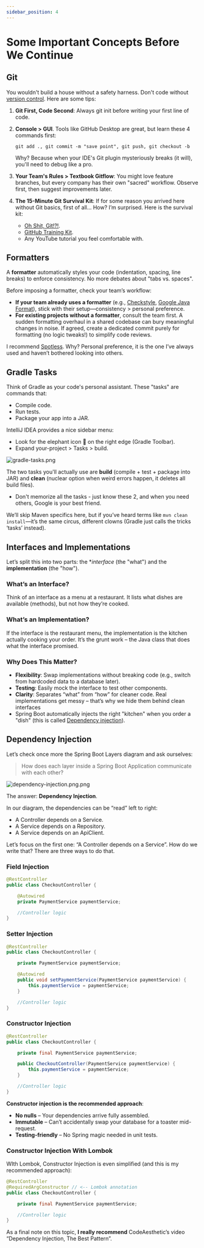 ```yaml
---
sidebar_position: 4
---
```



# Some Important Concepts Before We Continue

## Git

You wouldn't build a house without a safety harness. Don't code without [version control](https://github.com/resources/articles/software-development/what-is-version-control). Here are some tips:

1. **Git First, Code Second**: Always git init before writing your first line of code.
2. **Console > GUI**. Tools like GitHub Desktop are great, but learn these 4 commands first:

    `git add ., git commit -m "save point", git push, git checkout -b`

    Why? Because when your IDE's Git plugin mysteriously breaks (it will), you'll need to debug like a pro. 
3. **Your Team's Rules > Textbook Gitflow**: You might love feature branches, but every company has their own "sacred" workflow. Observe first, then suggest improvements later.
4. **The 15-Minute Git Survival Kit**: If for some reason you arrived here without Git basics, first of all... How? I’m surprised. Here is the survival kit:
   * [Oh Shit, Git!?!](https://ohshitgit.com/).
   * [GitHub Training Kit](https://training.github.com/).
   * Any YouTube tutorial you feel comfortable with.

## Formatters

A **formatter** automatically styles your code (indentation, spacing, line breaks) to enforce consistency. No more debates about "tabs vs. spaces".

<YouTube id="V7PLxL8jIl8" />

Before imposing a formatter, check your team’s workflow:

* **If your team already uses a formatter** (e.g., [Checkstyle](https://checkstyle.org/), [Google Java Format](https://github.com/google/google-java-format)), stick with their setup—consistency > personal preference.
* **For existing projects without a formatter**, consult the team first. A sudden formatting overhaul in a shared codebase can bury meaningful changes in noise. If agreed, create a dedicated commit purely for formatting (no logic tweaks!) to simplify code reviews.

I recommend [Spotless](https://github.com/diffplug/spotless). Why? Personal preference, it is the one I’ve always used and haven’t bothered looking into others.

## Gradle Tasks

Think of Gradle as your code's personal assistant. These "tasks" are commands that:

* Compile code.
* Run tests.
* Package your app into a JAR.

IntelliJ IDEA provides a nice sidebar menu:

* Look for the elephant icon 🐘 on the right edge (Gradle Toolbar).
* Expand your-project > Tasks > build.

![gradle-tasks.png](img/gradle-tasks.png)

The two tasks you'll actually use are **build** (compile + test + package into JAR) and **clean** (nuclear option when weird errors happen, it deletes all build files).

* Don't memorize all the tasks - just know these 2, and when you need others, Google is your best friend.

We’ll skip Maven specifics here, but if you’ve heard terms like `mvn clean install`—it’s the same circus, different clowns (Gradle just calls the tricks ‘tasks’ instead).

## Interfaces and Implementations

Let’s split this into two parts: the **interface* (the "what") and the **implementation** (the "how").

### What’s an Interface?

Think of an interface as a menu at a restaurant. It lists what dishes are available (methods), but not how they’re cooked.

### What’s an Implementation?

If the interface is the restaurant menu, the implementation is the kitchen actually cooking your order. It’s the grunt work – the Java class that does what the interface promised.

### Why Does This Matter?

* **Flexibility**: Swap implementations without breaking code (e.g., switch from hardcoded data to a database later).
* **Testing**: Easily mock the interface to test other components.
* **Clarity**: Separates “what” from “how” for cleaner code. Real implementations get messy – that’s why we hide them behind clean interfaces
* Spring Boot automatically injects the right "kitchen" when you order a "dish" (this is called [Dependency injection](/lets-create-a-spring-boot-project/some-important-concepts#dependency-injection)).

## Dependency Injection

Let’s check once more the Spring Boot Layers diagram and ask ourselves:

> How does each layer inside a Spring Boot Application communicate with each other?

![dependency-injection.png.png](img/dependency-injection.png)

The answer: **Dependency Injection**.

In our diagram, the dependencies can be “read” left to right:

* A Controller depends on a Service.
* A Service depends on a Repository.
* A Service depends on an ApiClient.

Let’s focus on the first one: “A Controller depends on a Service”. How do we write that? There are three ways to do that.

### Field Injection

```java
@RestController
public class CheckoutController {

    @Autowired
    private PaymentService paymentService;

    //Controller logic
}
```

### Setter Injection

```java
@RestController
public class CheckoutController {

    private PaymentService paymentService;

    @Autowired
    public void setPaymentService(PaymentService paymentService) {
        this.paymentService = paymentService;
    }

    //Controller logic
}
```

### Constructor Injection

```java
@RestController
public class CheckoutController {

    private final PaymentService paymentService;

    public CheckoutController(PaymentService paymentService) {
        this.paymentService = paymentService;
    }

    //Controller logic
}
```

**Constructor injection is the recommended approach**:

* **No nulls** – Your dependencies arrive fully assembled.
* **Immutable** – Can’t accidentally swap your database for a toaster mid-request.
* **Testing-friendly** – No Spring magic needed in unit tests.

### Constructor Injection With Lombok

WIth Lombok, Constructor Injection is even simplified (and this is my recommended approach):

```java
@RestController
@RequiredArgConstructor // <-- Lombok annotation
public class CheckoutController {

    private final PaymentService paymentService;

    //Controller logic
}
```

As a final note on this topic, **I really recommend** CodeAesthetic’s video “Dependency Injection, The Best Pattern”.

<YouTube id="J1f5b4vcxCQ" />